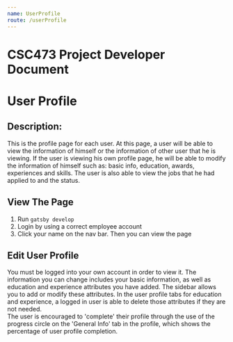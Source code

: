 ```yaml
---
name: UserProfile
route: /userProfile
---
```


# CSC473 Project Developer Document

# User Profile

## Description:
This is the profile page for each user. At this page, a user will be able to view the information
of himself or the information of other user that he is viewing. If the user is viewing his own
profile page, he will be able to modify the information of himself such as: basic info, education,
awards, experiences and skills. The user is also able to view the jobs that he had applied to and 
the status.

## View The Page
1. Run ```gatsby develop```
2. Login by using a correct employee account
3. Click your name on the nav bar. Then you can view the page

## Edit User Profile
<div>You must be logged into your own account in order to view it.
The information you can change includes your basic information, as well as education and experience
attributes you have added. The sidebar allows you to add or modify these attributes.
In the user profile tabs for education and experience, a logged in user is able to delete those
attributes if they are not needed.</div>
<div>The user is encouraged to 'complete' their profile through the use of the progress
circle on the 'General Info' tab in the profile, which shows the percentage of user profile completion.</div>